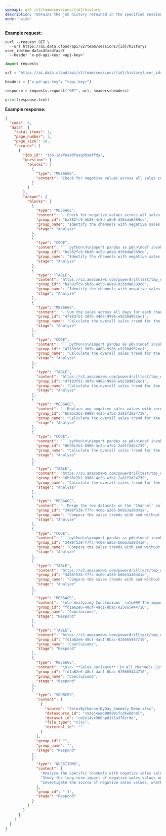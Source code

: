 ```yaml
---
openapi: get /v2/team/sessions/{id}/history
description: "Obtains the job history retained in the specified session."
mode: "wide"
---
```


**Example request:**
<CodeGroup>
```curl cURL
curl --request GET \
  --url https://ai.data.cloud/api/v2/team/sessions/{id}/history?user_id=tmm-dafasdfasdfasdf
  --header 'x-pd-api-key: <api-key>'
```

```python Python
import requests

url = "https://ai.data.cloud/api/v2/team/sessions/{id}/history?user_id=tmm-dafasdfasdfasdf"

headers = {"x-pd-api-key": "<api-key>"}

response = requests.request("GET", url, headers=headers)

print(response.text)
```
</CodeGroup>

**Example response:**

<Accordion title="Example response">

```json 200
{
  "code": 0,
  "data": {
    "total_items": 1,
    "page_number": 1,
    "page_size": 10,
    "records": [
      {
        "job_id": "job-1dsfasddfasgddsaffds",
        "question": {
          "blocks": [
            {
              "type": "MESSAGE",
              "content": "Check for negative values across all sales columns"
            }
          ]
        },
        "answer": {
          "blocks": [
            {
              "type": "MESSAGE",
              "content": "- Check for negative values across all sales columns.\n- Filter the DataFrame to retain only rows with no negative sales values.",
              "group_id": "ba582fc9-bb36-4c5d-a8e8-d35bda6389cd",
              "group_name": "Identify the channels with negative sales values by examining each day's sales data. Filter out the rows where any sales value is negative.",
              "stage": "Analyze"
            },
            {
              "type": "CODE",
              "content": "```python\n\nimport pandas as pd\n\ndef invoke(input_0: pd.DataFrame) -> pd.DataFrame:\n    '''\n    input_0: pd.DataFrame  SalesByChannelByDay_Summary_Demo.Sheet1_0_table_1.csv\n    '''\n    # Identify columns that represent sales data (all except the first column)\n    sales_columns = input_0.columns[1:]\n    \n    # Filter rows where any sales value is negative\n    filtered_df = input_0[~(input_0[sales_columns] < 0).any(axis=1)]\n    \n    # Assign the result to the output variable\n    output = filtered_df\n    \n    return output\n\n```",
              "group_id": "ba582fc9-bb36-4c5d-a8e8-d35bda6389cd",
              "group_name": "Identify the channels with negative sales values by examining each day's sales data. Filter out the rows where any sales value is negative.",
              "stage": "Analyze"
            },
            {
              "type": "TABLE",
              "content": "https://s3.amazonaws.com/powerdrilltest/tmp_datasource_cache/code_result/clvl4cad2001q01l1m522hxlu/baf7d6d1-fb81-4fdb-bcdd-32923d214c7b.csv?X-Amz-Algorithm=AWS4-HMAC-SHA256&X-Amz-Date=20241018T104617Z&X-Amz-SignedHeaders=host&X-Amz-Expires=599&X-Amz-Credential=AKIARLSQLXURHEIDN4OZ%2F20241018%2Fus-east-1%2Fs3%2Faws4_request&X-Amz-Signature=9bcb5af552793f162e35f41d62fb9306cf90888924bfbdce81ea687265fddf83",
              "group_id": "ba582fc9-bb36-4c5d-a8e8-d35bda6389cd",
              "group_name": "Identify the channels with negative sales values by examining each day's sales data. Filter out the rows where any sales value is negative.",
              "stage": "Analyze"
            },
            {
              "type": "MESSAGE",
              "content": "- Sum the sales across all days for each channel.\n- Create a new DataFrame with the channel names and their corresponding total sales.",
              "group_id": "47183fd1-307b-4408-9986-e9238d952ec1",
              "group_name": "Calculate the overall sales trend for the identified channels with negative sales values. This involves summing up the sales across all days for each channel and analyzing the trend.",
              "stage": "Analyze"
            },
            {
              "type": "CODE",
              "content": "```python\n\nimport pandas as pd\n\ndef invoke(negative_sales_channels: pd.DataFrame) -> pd.DataFrame:\n    '''\n    negative_sales_channels: pd.DataFrame  negative_sales_channels.csv\n    '''\n    # Sum the sales across all days for each channel\n    total_sales = negative_sales_channels.iloc[:, 1:].sum(axis=1)\n    \n    # Create a new DataFrame with the channel names and their corresponding total sales\n    output = pd.DataFrame({\n        'Channel': negative_sales_channels.iloc[:, 0],\n        'Total Sales': total_sales\n    })\n    \n    return output\n\n```",
              "group_id": "47183fd1-307b-4408-9986-e9238d952ec1",
              "group_name": "Calculate the overall sales trend for the identified channels with negative sales values. This involves summing up the sales across all days for each channel and analyzing the trend.",
              "stage": "Analyze"
            },
            {
              "type": "TABLE",
              "content": "https://s3.amazonaws.com/powerdrilltest/tmp_datasource_cache/code_result/clvl4cad2001q01l1m522hxlu/10cffac2-8bf3-45f4-86e6-1ed8457329f2.csv?X-Amz-Algorithm=AWS4-HMAC-SHA256&X-Amz-Date=20241018T104617Z&X-Amz-SignedHeaders=host&X-Amz-Expires=600&X-Amz-Credential=AKIARLSQLXURHEIDN4OZ%2F20241018%2Fus-east-1%2Fs3%2Faws4_request&X-Amz-Signature=c6f5b522d2ddceea730304b86a45d5f5165f05f9fda3c1d275d11e9022c1e7ac",
              "group_id": "47183fd1-307b-4408-9986-e9238d952ec1",
              "group_name": "Calculate the overall sales trend for the identified channels with negative sales values. This involves summing up the sales across all days for each channel and analyzing the trend.",
              "stage": "Analyze"
            },
            {
              "type": "MESSAGE",
              "content": "- Replace any negative sales values with zero in the data.\n- Sum the sales across all days for each channel.\n- Create a new data structure with the summed sales values.",
              "group_id": "6b93c2b1-8908-4c2b-afb2-2a81f2d24739",
              "group_name": "Calculate the overall sales trend for the same channels but excluding the negative sales values. This involves setting negative values to zero or removing them and then summing up the sales across all days for each channel.",
              "stage": "Analyze"
            },
            {
              "type": "CODE",
              "content": "```python\n\nimport pandas as pd\n\ndef invoke(negative_sales_channels: pd.DataFrame) -> pd.DataFrame:\n    '''\n    negative_sales_channels: pd.DataFrame  negative_sales_channels.csv\n    '''\n    # Replace negative values with zero\n    negative_sales_channels.iloc[:, 1:] = negative_sales_channels.iloc[:, 1:].clip(lower=0)\n    \n    # Sum the sales across all days for each channel\n    sales_sum = negative_sales_channels.iloc[:, 1:].sum(axis=1)\n    \n    # Create a new DataFrame with the summed sales values\n    output = pd.DataFrame({\n        'Channel': negative_sales_channels.iloc[:, 0],\n        'Total Sales': sales_sum\n    })\n    \n    return output\n\n```",
              "group_id": "6b93c2b1-8908-4c2b-afb2-2a81f2d24739",
              "group_name": "Calculate the overall sales trend for the same channels but excluding the negative sales values. This involves setting negative values to zero or removing them and then summing up the sales across all days for each channel.",
              "stage": "Analyze"
            },
            {
              "type": "TABLE",
              "content": "https://s3.amazonaws.com/powerdrilltest/tmp_datasource_cache/code_result/clvl4cad2001q01l1m522hxlu/f4c99616-dd7c-48b1-8a35-d3141d732c36.csv?X-Amz-Algorithm=AWS4-HMAC-SHA256&X-Amz-Date=20241018T104617Z&X-Amz-SignedHeaders=host&X-Amz-Expires=600&X-Amz-Credential=AKIARLSQLXURHEIDN4OZ%2F20241018%2Fus-east-1%2Fs3%2Faws4_request&X-Amz-Signature=d21a8d939ab09547bc201754ba253ca6c0d1da5361752f2228237e3ff59be256",
              "group_id": "6b93c2b1-8908-4c2b-afb2-2a81f2d24739",
              "group_name": "Calculate the overall sales trend for the same channels but excluding the negative sales values. This involves setting negative values to zero or removing them and then summing up the sales across all days for each channel.",
              "stage": "Analyze"
            },
            {
              "type": "MESSAGE",
              "content": "- Merge the two datasets on the 'Channel' column to align sales data for comparison.\n- Calculate the difference in 'Total Sales' between the datasets for each channel.\n- Store the results, including channel name and calculated difference, in a new dataset.",
              "group_id": "3488f538-f7fc-4c0e-a265-b66e3a38d41e",
              "group_name": "Compare the sales trends with and without negative sales values to determine the impact of negative sales on the overall sales trend for the affected channels.",
              "stage": "Analyze"
            },
            {
              "type": "CODE",
              "content": "```python\n\nimport pandas as pd\n\ndef invoke(sales_trend_with_negatives: pd.DataFrame, sales_trend_without_negatives: pd.DataFrame) -> pd.DataFrame:\n    # Merge the two DataFrames on the 'Channel' column\n    merged_df = pd.merge(sales_trend_with_negatives, sales_trend_without_negatives, on='Channel', suffixes=('_with_negatives', '_without_negatives'))\n    \n    # Calculate the difference in 'Total Sales' between the two DataFrames\n    merged_df['Sales Difference'] = merged_df['Total Sales_without_negatives'] - merged_df['Total Sales_with_negatives']\n    \n    # Create a new DataFrame to store the results\n    output = merged_df[['Channel', 'Sales Difference']]\n    \n    return output\n\n```",
              "group_id": "3488f538-f7fc-4c0e-a265-b66e3a38d41e",
              "group_name": "Compare the sales trends with and without negative sales values to determine the impact of negative sales on the overall sales trend for the affected channels.",
              "stage": "Analyze"
            },
            {
              "type": "TABLE",
              "content": "https://s3.amazonaws.com/powerdrilltest/tmp_datasource_cache/code_result/clvl4cad2001q01l1m522hxlu/aaf4f2f7-e2db-4f2e-98ae-0bdd18f42333.csv?X-Amz-Algorithm=AWS4-HMAC-SHA256&X-Amz-Date=20241018T104617Z&X-Amz-SignedHeaders=host&X-Amz-Expires=600&X-Amz-Credential=AKIARLSQLXURHEIDN4OZ%2F20241018%2Fus-east-1%2Fs3%2Faws4_request&X-Amz-Signature=19fcfe97c70bf40292b920ecbf0299c101e1de11e49b54fb8f62934b6e874f52",
              "group_id": "3488f538-f7fc-4c0e-a265-b66e3a38d41e",
              "group_name": "Compare the sales trends with and without negative sales values to determine the impact of negative sales on the overall sales trend for the affected channels.",
              "stage": "Analyze"
            },
            {
              "type": "MESSAGE",
              "content": "\n\n`Analyzing Conclusions` \n\n### The impact of negative sales values on overall sales trends\n\n#### Sales variance analysis\n\n",
              "group_id": "fd1a62e6-48cf-4ac1-8bac-025665444710",
              "group_name": "Conclusions",
              "stage": "Respond"
            },
            {
              "type": "TABLE",
              "content": "https://s3.amazonaws.com/powerdrilltest/tmp_datasource_cache/code_result/clvl4cad2001q01l1m522hxlu/aaf4f2f7-e2db-4f2e-98ae-0bdd18f42333.csv?X-Amz-Algorithm=AWS4-HMAC-SHA256&X-Amz-Date=20241018T104617Z&X-Amz-SignedHeaders=host&X-Amz-Expires=600&X-Amz-Credential=AKIARLSQLXURHEIDN4OZ%2F20241018%2Fus-east-1%2Fs3%2Faws4_request&X-Amz-Signature=19fcfe97c70bf40292b920ecbf0299c101e1de11e49b54fb8f62934b6e874f52",
              "group_id": "fd1a62e6-48cf-4ac1-8bac-025665444710",
              "group_name": "Conclusions",
              "stage": "Respond"
            },
            {
              "type": "MESSAGE",
              "content": "\n\n- **Sales variance**：In all channels (including EC, JD, Tmall, WeChat, retail, corporate stores, outlets, and total), the sales difference is 0.0. This indicates that regardless of the presence of negative sales values, the sales trend has not changed.\n\n#### Conclusion and Insights\n- **The impact of negative sales values**：Based on the provided data, negative sales values have no impact on the overall sales trend of the affected channels, as the sales variance for all channels is 0.0.\n- **Data consistency**：The sales discrepancies across all channels are consistent, indicating that there are no anomalies or deviations caused by negative sales values during data processing or analysis.",
              "group_id": "fd1a62e6-48cf-4ac1-8bac-025665444710",
              "group_name": "Conclusions",
              "stage": "Respond"
            },
            {
              "type": "SOURCES",
              "content": [
                {
                  "source": "SalesByChannelByDay_Summary_Demo.xlsx",
                  "datasource_id": "cm2ej4wmo000001fcdkwbdrml",
                  "dataset_id": "cm2ej4vx900hp01l1o378zr9o",
                  "file_type": "xlsx",
                  "external_id": ""
                }
              ],
              "group_id": "",
              "group_name": "",
              "stage": "Respond"
            },
            {
              "type": "QUESTIONS",
              "content": [
                "Analyze the specific channels with negative sales values on different dates and discuss whether the sales strategies of these channels might lead to negative values.",
                "Study the long-term impact of negative sales values on overall sales trends and assess whether adjustments to data analysis methods are needed to more accurately reflect the actual situation.",
                "Investigate the source of negative sales values, whether they are related to returns, discounts, or other factors, and propose possible solutions to reduce the occurrence of negative values."
              ],
              "group_id": "-1",
              "stage": "Respond"
            }
          ]
        }
      }
    ]
  }
}
```
</Accordion>